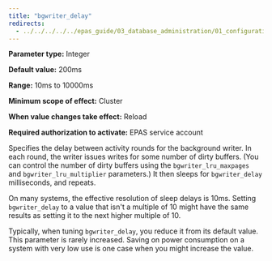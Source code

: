 ```yaml
---
title: "bgwriter_delay"
redirects:
  - ../../../../../epas_guide/03_database_administration/01_configuration_parameters/03_configuration_parameters_by_functionality/01_top_performance_related_parameters/10_bgwriter_delay #generated for docs/epas/reorg-role-use-case-mode
---
```


<div id="bgwriter_delay" class="registered_link"></div>

**Parameter type:** Integer

**Default value:** 200ms

**Range:** 10ms to 10000ms

**Minimum scope of effect:** Cluster

**When value changes take effect:** Reload

**Required authorization to activate:** EPAS service account

Specifies the delay between activity rounds for the background writer. In each round, the writer issues writes for some number of dirty buffers. (You can control the number of dirty buffers using the `bgwriter_lru_maxpages` and `bgwriter_lru_multiplier` parameters.) It then sleeps for `bgwriter_delay` milliseconds, and repeats.

On many systems, the effective resolution of sleep delays is 10ms. Setting `bgwriter_delay` to a value that isn't a multiple of 10 might have the same results as setting it to the next higher multiple of 10.

Typically, when tuning `bgwriter_delay`, you reduce it from its default value. This parameter is rarely increased. Saving on power consumption on a system with very low use is one case when you might increase the value.
